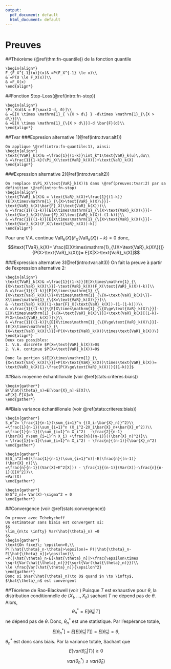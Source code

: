```yaml
---
output:
  pdf_document: default
  html_document: default
---
```

# Preuves 

##Théorème (\@ref(thm:fn-quantile)) de la fonction quantile 
\label{preuves:fn-quantile}
```proof
\begin{align*}
F_{F_X^{-1}(u)}(x)& =P(F_X^{-1} \le x)\\
& =P(U \le F_X(x))\\
& =F_X(x)
\end{align*}
```

##Fonction Stop-Loss(\@ref(intro:fn-stop))
\label{preuves:fn-stop}
```proof
\begin{align*}
\Pi_X(d)& = E[\max(X-d, 0)]\\
& =E[X \times \mathrm{1}_{ \{X > d\} } -d\times \mathrm{1}_{\{X > d\}}]\\
& =E[X \times \mathrm{1}_{\{X > d\}}]-d \bar{F}(d)\\
\end{align*}
```

##Tvar
###Expresion alternative 1(\@ref(intro:tvar:alt1)) 
\label{preuves:tvar:1}
```proof
On applique \@ref(intro:fn-quantile:1), ainsi:
\begin{align*}
\text{TVaR}_k(X)& =\frac{1}{(1-k)}\int_k^1\text{VaR}_k(u)\,du\\
& =\frac{1}{1-k}(\Pi_X(\text{VaR}_k(X)))+\text{VaR}_k(X)
\end{align*}
```

###Expression alternative 2(\@ref(intro:tvar:alt2))
\label{preuves:tvar:2}
```proof
On remplace $\Pi_X(\text{VaR}_k(X))$ dans \@ref(preuves:tvar:2) par sa définition \@ref(intro:fn-stop)
\begin{align*}
\text{TVaR}_k(X)& = \text{VaR}_k(X)+\frac{1}{(1-k)}(E[X\times\mathrm{1}_{\{X>\text{VaR}_k(X)\}}]-\text{VaR}_k(X)\bar{F}_X(\text{VaR}_k(X)))\\
& =\frac{1}{(1-k)}[E[X\times\mathrm{1}_{\{X>\text{VaR}_k(X)\}}]-\text{Var}_k(X)(\bar{F}_X(\text{VaR}_k(X))-(1-k))]\\
& =\frac{1}{(1-k)}[E[X\times\mathrm{1}_{\{X>\text{VaR}_k(X)\}}]-\text{Var}_k(X)(F_X(\text{VaR}_k(X))-k)]
\end{align*}
```
Pour une V.A. continue $\text{VaR}_k(X)(F_X(\text{VaR}_k(X))-k)=0$ donc,
$$\text{TVaR}_k(X)= \frac{E[X\times\mathrm{1}_{\{X>\text{VaR}_k(X)\}}]}{P(X>\text{VaR}_k(X))}= E[X|X>\text{VaR}_k(X)]$$

###Expression alternative 3(\@ref(intro:tvar:alt3))
\label{preuves:tvar:3}
On fait la preuve à partir de l'expression alternative 2:
```proof
\begin{align*}
\text{TVaR}_k(X)& =\frac{1}{(1-k)}[E[X\times\mathrm{1}_{\{X>\text{VaR}_k(X)\}}]-\text{VaR}_k(X)(F_X(\text{VaR}_k(X))-k)]\\
& =\frac{1}{(1-k)}[E[X\times\mathrm{1}_{\{X>\text{VaR}_k(X)\}}+X\times\mathrm{1}_{\{X=\text{VaR}_k(X)\}}-X\times\mathrm{1}_{\{X=\text{VaR}_k(X)\}}]\\
& -\text{VaR}_k(X)(1-\bar{F}_X(\text{VaR}_k(X))-(1-(1-k)))\\
& =\frac{1}{(1-k)}\{E[X\times\mathrm{1}_{\{X\ge\text{VaR}_k(X)\}}]-E[X\times\mathrm{1}_{\{X=\text{VaR}_k(X)\}}]+\text{VaR}_k(X)[(1-k)-P(X>\text{VaR}_k(X))]\}\\
& =\frac{1}{(1-k)}\{E[X\times\mathrm{1}_{\{X\ge\text{VaR}_k(X)\}}]-(E[X\times\mathrm{1}_{\{X=\text{VaR}_k(X)\}}]+P(X>\text{VaR}_k(X))\times\text{VaR}_k(X))\}
\end{align*}
Deux cas possibles: 
1. V.A. discrète $P(X=\text{VaR}_k(X))>0$ 
2. V.A. continue $P(X=\text{VaR}_k(X))=0$  

Donc la portion $(E[X\times\mathrm{1}_{\{X=\text{VaR}_k(X)\}}]+P(X>\text{VaR}_k(X))\times\text{VaR}_k(X))=  \text{VaR}_k(X)[1-\frac{P(X\ge\text{VaR}_k(X))}{(1-k)}]$
```


##Biais moyenne échantillonale (voir \@ref(stats:criteres:biais))
\label{preuves:biais:xn}
```proof
\begin{gather*}
B(\hat{\theta}_n)=E[\bar{X}_n]-E[X]\\
=E[X]-E[X]=0
\end{gather*}
```

##Biais variance échantillonale (voir \@ref(stats:criteres:biais))
\label{preuves:biais:sn}
```proof
\begin{gather*}
S_n^2= \frac{1}{n-1}(\sum_{i=1}^n {(X_i-\bar{X}_n)}^2)\\
=\frac{1}{n-1}(\sum_{i=1}^n (X_i^2-2X_i\bar{X}_n+\bar{X}_n^2))\\
=\frac{1}{n-1}[(\sum_{i=1}^n X_i^2)  -\frac{2}{n-1}(\bar{X}_n\sum_{i=1}^n X_i) +\frac{n}{(n-1)}((\bar{X}_n)^2)]\\
= \frac{1}{n-1}(\sum_{i=1}^n X_i^2) - \frac{n}{(n-1)}(\bar{X}_n^2)
\end{gather*}

\begin{gather*}
E[S_n^2]=E[\frac{1}{n-1}(\sum_{i=1}^n)]-E[\frac{n}{(n-1)}(\bar{X}_n)]\\
=\frac{n}{n-1}((Var(X)+E^2[X])) - \frac{1}{(n-1)}(Var(X))-\frac{n}{n-1}(E[X^2])\\
=Var(X)
\end{gather*}

\begin{gather*}
B(S^2_n)= Var(X)-\sigma^2 = 0
\end{gather*}
```

##Convergence (voir \@ref(stats:convergence))
\label{preuves:convergence}
```proof
On prouve avec Tchebycheff  
Un estimateur sans biais est convergent si:
$$
\lim_{n\to \infty} Var(\hat{\theta}_n) =0
$$
\begin{gather*}
\text{On fixe}\; \epsilon>0,\\
P(|\hat{\theta}_n-\theta|>\epsilon)= P(|\hat{\theta}_n-E[\hat{\theta}_n]|>\epsilon)\\
=P(|\hat{\theta}_n-E[\hat{\theta}_n]|>\frac{\epsilon\times \sqrt{Var(\hat{\theta}_n)}}{\sqrt{Var(\hat{\theta}_n)}})\\
\le \frac{Var(\hat{\theta}_n)}{\epsilon^2}
\end{gather*}
Donc si $Var(\hat{\theta}_n)\to 0$ quand $n \to \infty$, $\hat{\theta}_n$ est convergent
```

##Téorème de Rao-Blackwell (voir \autoref{stats:rao})
\label{preuves:rao}
Puisque $T$ est exhaustive pour $\theta$, la distribution conditionnelle de $(X_1,\dots,X_n)$ sachant $T$ ne dépend pas de $\theta$. Alors,
$$
\theta^{*}_n=E[\hat{\theta}_n|T]
$$
ne dépend pas de $\theta$. Donc, $\theta^{*}_n$ est une statistique. Par l'espérance totale,
$$
E[\theta^{*}_n]=E[E[\hat{\theta}_n|T]]=E[\hat{\theta}_n]=\theta,
$$
$\theta^{*}_n$ est donc sans biais. Par la variance totale,
\begin{align*}
var(\hat{\theta}_n) &=var(E[\hat{\theta}_n|T])+E[var(\hat{\theta}_n|T)] \\
&= var(\theta^{*}_n)+E[var(\hat{\theta}_n|T)]\\
\end{align*}
Sachant que
$$
E[var(\hat{\theta}_n|T)] \ge 0 
$$
$$
var(\theta^{*}_n)\le var(\hat{\theta}_n)
$$







